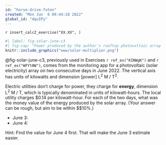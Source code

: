 ```yaml
---
id: "horse-drive-futon"
created: "Mon Jun  6 09:44:18 2022"
global_id: "dquIPy"
---
```


`r insert_calcZ_exercise("XX.XX", )`

```r
#| label: fig-solar-june-c3
#| fig-cap: "Power produced by the author's rooftop photovoltaic array in June 4 (solid line) and June 3 (bars), 2022."
knitr::include_graphics("www/solar-multiplier.png")
```

@fig-solar-june-c3, previously used in Exercises `r ref_ex("KINWgK")` and `r ref_ex("WFYt0W")`,  comes from the monitoring app for a photovoltaic (solar electricity) array on two consecutive days in June 2022. The vertical axis has units of kilowatts and dimension [power] L^2^ M / T^2^.

Electric utilities don't charge for power, they charge for **energy**, dimension L^2^ M / T, which is typically denominated in units of kilowatt-hours. The local utility charges $0.14 per kilowatt-hour. For each of the two days, what was the money value of the energy produced by the solar array. (Your answer can be rough, but aim to be within $\pm$10%.)

- June 3: 
- June 4:

Hint: Find the value for June 4 first. That will make the June 3 estimate easier.
